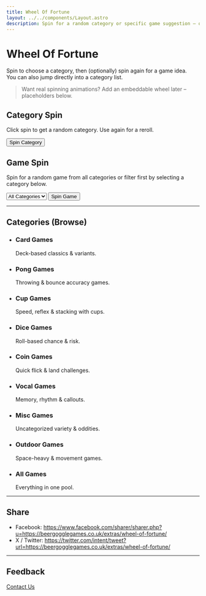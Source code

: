 ```yaml
---
title: Wheel Of Fortune
layout: ../../components/Layout.astro
description: Spin for a random category or specific game suggestion – quick decision helper.
---
```


# Wheel Of Fortune

Spin to choose a category, then (optionally) spin again for a game idea.  
You can also jump directly into a category list.

> Want real spinning animations? Add an embeddable wheel later – placeholders below.

<div class="mt-8 grid gap-6 md:grid-cols-2">
  <section class="rounded border border-fg/15 p-6 flex flex-col gap-4 bg-fg/5/10">
    <h2 class="font-display text-xl">Category Spin</h2>
    <p class="text-sm text-muted leading-relaxed">
      Click spin to get a random category. Use again for a reroll.
    </p>
    <button
      id="spin-category"
      class="px-4 py-2 rounded border border-fg/25 bg-fg/10 hover:border-neon hover:text-neon text-sm font-medium tracking-wide"
      type="button"
    >
      Spin Category
    </button>
    <div id="category-result" class="min-h-[2.5rem] flex items-center text-neon font-semibold text-lg"></div>
  </section>

  <section class="rounded border border-fg/15 p-6 flex flex-col gap-4 bg-fg/5/10">
    <h2 class="font-display text-xl">Game Spin</h2>
    <p class="text-sm text-muted leading-relaxed">
      Spin for a random game from all categories or filter first by selecting a category below.
    </p>
    <div class="flex flex-wrap gap-2">
      <select id="game-category-filter"
        class="w-48 rounded border border-fg/25 bg-fg/10 px-3 py-2 text-sm focus:border-neon outline-none">
        <option value="">All Categories</option>
      </select>
      <button
        id="spin-game"
        class="px-4 py-2 rounded border border-fg/25 bg-fg/10 hover:border-neon hover:text-neon text-sm font-medium tracking-wide"
        type="button"
      >Spin Game</button>
    </div>
    <div id="game-result" class="min-h-[2.5rem] flex items-center text-neon font-semibold text-lg"></div>
  </section>
</div>

---

## Categories (Browse)

<ul class="mt-10 grid gap-4 sm:grid-cols-2 lg:grid-cols-3 list-none p-0 m-0">
  <li class="border border-fg/15 rounded p-4 hover:border-neon transition">
    <h3 class="font-semibold mb-1">Card Games</h3>
    <p class="text-xs text-muted mb-2">Deck-based classics & variants.</p>
  </li>
  <li class="border border-fg/15 rounded p-4 hover:border-neon transition">
    <h3 class="font-semibold mb-1">Pong Games</h3>
    <p class="text-xs text-muted mb-2">Throwing & bounce accuracy games.</p>
  </li>
  <li class="border border-fg/15 rounded p-4 hover:border-neon transition">
    <h3 class="font-semibold mb-1">Cup Games</h3>
    <p class="text-xs text-muted mb-2">Speed, reflex & stacking with cups.</p>
  </li>
  <li class="border border-fg/15 rounded p-4 hover:border-neon transition">
    <h3 class="font-semibold mb-1">Dice Games</h3>
    <p class="text-xs text-muted mb-2">Roll-based chance & risk.</p>
  </li>
  <li class="border border-fg/15 rounded p-4 hover:border-neon transition">
    <h3 class="font-semibold mb-1">Coin Games</h3>
    <p class="text-xs text-muted mb-2">Quick flick & land challenges.</p>
  </li>
  <li class="border border-fg/15 rounded p-4 hover:border-neon transition">
    <h3 class="font-semibold mb-1">Vocal Games</h3>
    <p class="text-xs text-muted mb-2">Memory, rhythm & callouts.</p>
  </li>
  <li class="border border-fg/15 rounded p-4 hover:border-neon transition">
    <h3 class="font-semibold mb-1">Misc Games</h3>
    <p class="text-xs text-muted mb-2">Uncategorized variety & oddities.</p>
  </li>
  <li class="border border-fg/15 rounded p-4 hover:border-neon transition">
    <h3 class="font-semibold mb-1">Outdoor Games</h3>
    <p class="text-xs text-muted mb-2">Space-heavy & movement games.</p>
  </li>
  <li class="border border-fg/15 rounded p-4 hover:border-neon transition">
    <h3 class="font-semibold mb-1">All Games</h3>
    <p class="text-xs text-muted mb-2">Everything in one pool.</p>
  </li>
</ul>

---

## Share
- Facebook: https://www.facebook.com/sharer/sharer.php?u=https://beergogglegames.co.uk/extras/wheel-of-fortune/
- X / Twitter: https://twitter.com/intent/tweet?url=https://beergogglegames.co.uk/extras/wheel-of-fortune/

---

## Feedback
[Contact Us](/contact/)

<script is:inline>
  (() => {
    // Placeholder data (lightweight). Replace with real data or dynamic fetch later.
    const categories = {
      "Card Games": ["Blow Me","Cross the Bridge","Curse","Dick Head","Kings"],
      "Pong Games": ["Beer Pong","Chandelier","Baseball","Blow Ball"],
      "Cup Games": ["Flip Cup","Get Stacked","Blow Cup","Rage Cage"],
      "Dice Games": ["7 11 Doubles","Beer Die","Mexican","Three Man"],
      "Coin Games": ["Arrogance","Hockey","Doom","Quarters"],
      "Vocal Games": ["21","Around the World","Black Black White","Don't Interrupt"],
      "Misc Games": ["Battle Shots","Deceit","Drunk Jenga","Fingers Ony"],
      "Outdoor Games": ["Beer Darts","Dizzy Bat","Flunky Ball","Detonator"]
    };

    const allGames = Object.values(categories).flat();
    const catBtn = document.getElementById('spin-category');
    const catResult = document.getElementById('category-result');
    const gameBtn = document.getElementById('spin-game');
    const gameResult = document.getElementById('game-result');
    const filter = document.getElementById('game-category-filter');

    if (filter) {
      Object.keys(categories).forEach(c => {
        const opt = document.createElement('option');
        opt.value = c;
        opt.textContent = c;
        filter.appendChild(opt);
      });
    }

    function randomItem(arr) {
      return arr[Math.floor(Math.random() * arr.length)];
    }

    catBtn?.addEventListener('click', () => {
      const keys = Object.keys(categories);
      const picked = randomItem(keys);
      catResult.textContent = picked;
      catResult.classList.add('animate-pulse');
      setTimeout(() => catResult.classList.remove('animate-pulse'), 600);
    });

    gameBtn?.addEventListener('click', () => {
      const cat = filter?.value || '';
      const pool = cat && categories[cat] ? categories[cat] : allGames;
      const picked = randomItem(pool);
      gameResult.textContent = picked;
      gameResult.classList.add('animate-pulse');
      setTimeout(() => gameResult.classList.remove('animate-pulse'), 600);
    });
  })();
</script>
